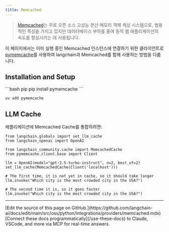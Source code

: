 ```yaml
---
title: Memcached
---
```


> [Memcached](https://www.memcached.org/)는 무료 오픈 소스 고성능 분산 메모리 객체 캐싱 시스템으로,
> 범용적인 특성을 가지고 있지만 데이터베이스 부하를 줄여 동적 웹 애플리케이션의 속도를 향상시키는 데 사용됩니다.

이 페이지에서는 이미 실행 중인 Memcached 인스턴스에 연결하기 위한 클라이언트로 [pymemcache](https://github.com/pinterest/pymemcache)를 사용하여 langchain과 Memcached를 함께 사용하는 방법을 다룹니다.

## Installation and Setup

<CodeGroup>
```bash pip
pip install pymemcache
```

```bash uv
uv add pymemcache
```
</CodeGroup>

## LLM Cache

애플리케이션에 Memcached Cache를 통합하려면:
```python3
from langchain.globals import set_llm_cache
from langchain_openai import OpenAI

from langchain_community.cache import MemcachedCache
from pymemcache.client.base import Client

llm = OpenAI(model="gpt-3.5-turbo-instruct", n=2, best_of=2)
set_llm_cache(MemcachedCache(Client('localhost')))

# The first time, it is not yet in cache, so it should take longer
llm.invoke("Which city is the most crowded city in the USA?")

# The second time it is, so it goes faster
llm.invoke("Which city is the most crowded city in the USA?")
```

---

<Callout icon="pen-to-square" iconType="regular">
    [Edit the source of this page on GitHub.](https://github.com/langchain-ai/docs/edit/main/src/oss/python/integrations/providers/memcached.mdx)
</Callout>
<Tip icon="terminal" iconType="regular">
    [Connect these docs programmatically](/use-these-docs) to Claude, VSCode, and more via MCP for    real-time answers.
</Tip>
